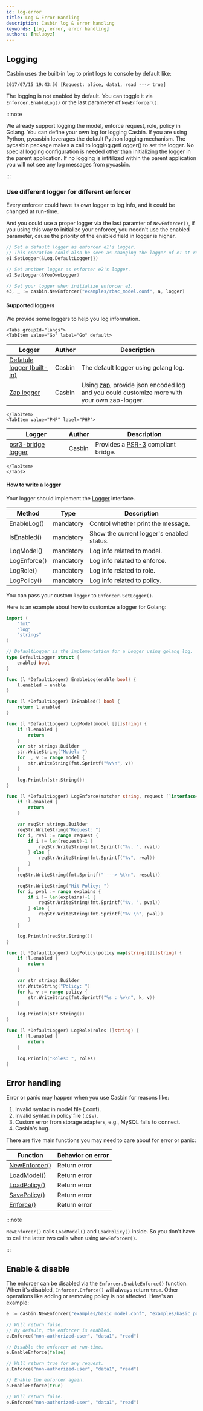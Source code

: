 ```yaml
---
id: log-error
title: Log & Error Handling
description: Casbin log & error handling
keywords: [log, error, error handling]
authors: [hsluoyz]
---
```




## Logging

Casbin uses the built-in ``log`` to print logs to console by default like:

```log
2017/07/15 19:43:56 [Request: alice, data1, read ---> true]
```

The logging is not enabled by default. You can toggle it via ``Enforcer.EnableLog()`` or the last parameter of ``NewEnforcer()``.

:::note

We already support logging the model, enforce request, role, policy in Golang. You can define your own log for logging Casbin.
If you are using Python, pycasbin leverages the default Python logging mechanism. The pycasbin package makes a call to logging.getLogger() to set the logger. No special logging configuration is needed other than initializing the logger in the parent application. If no logging is intitilized within the parent application you will not see any log messages from pycasbin. 

:::

### Use different logger for different enforcer

Every enforcer could have its own logger to log info, and it could be changed at run-time.

And you could use a proper logger via the last paramter of ``NewEnforcer()``, if you using this way to initialize your enforcer, you needn't use the enabled parameter, cause the priority of the enabled field in logger is higher.

```go
// Set a default logger as enforcer e1's logger.
// This operation could also be seen as changing the logger of e1 at run-time.
e1.SetLogger(&Log.DefaultLogger{})

// Set another logger as enforcer e2's logger.
e2.SetLogger(&YouOwnLogger)

// Set your logger when initialize enforcer e3.
e3, _ := casbin.NewEnforcer("examples/rbac_model.conf", a, logger)
```

#### Supported loggers

We provide some loggers to help you log information.

```mdx-code-block
<Tabs groupId="langs">
<TabItem value="Go" label="Go" default>
```

Logger | Author | Description
----|----|----
[Defatule logger (built-in)](https://github.com/casbin/casbin/blob/master/log/default_logger.go) | Casbin | The default logger using golang log.
[Zap logger](https://github.com/casbin/zap-logger) | Casbin | Using [zap](https://github.com/uber-go/zap), provide json encoded log and you could customize more with your own zap-logger.

```mdx-code-block
</TabItem>
<TabItem value="PHP" label="PHP">
```

Logger | Author | Description
----|----|----
[psr3-bridge logger](https://github.com/php-casbin/psr3-bridge) | Casbin | Provides a [PSR-3](https://www.php-fig.org/psr/psr-3/) compliant bridge.

```mdx-code-block
</TabItem>
</Tabs>
```

#### How to write a logger

Your logger should implement the [Logger](https://github.com/casbin/casbin/blob/master/log/logger.go#L20) interface.

Method | Type | Description
----|------|----
EnableLog() | mandatory | Control whether print the message.
IsEnabled() | mandatory | Show the current logger's enabled status.
LogModel() | mandatory | Log info related to model.
LogEnforce() | mandatory | Log info related to enforce.
LogRole() | mandatory | Log info related to role.
LogPolicy() | mandatory | Log info related to policy.


You can pass your custom `logger` to `Enforcer.SetLogger()`.

Here is an example about how to customize a logger for Golang:

```go
import (
	"fmt"
	"log"
	"strings"
)

// DefaultLogger is the implementation for a Logger using golang log.
type DefaultLogger struct {
	enabled bool
}

func (l *DefaultLogger) EnableLog(enable bool) {
	l.enabled = enable
}

func (l *DefaultLogger) IsEnabled() bool {
	return l.enabled
}

func (l *DefaultLogger) LogModel(model [][]string) {
	if !l.enabled {
		return
	}
	var str strings.Builder
	str.WriteString("Model: ")
	for _, v := range model {
		str.WriteString(fmt.Sprintf("%v\n", v))
	}

	log.Println(str.String())
}

func (l *DefaultLogger) LogEnforce(matcher string, request []interface{}, result bool, explains [][]string) {
	if !l.enabled {
		return
	}

	var reqStr strings.Builder
	reqStr.WriteString("Request: ")
	for i, rval := range request {
		if i != len(request)-1 {
			reqStr.WriteString(fmt.Sprintf("%v, ", rval))
		} else {
			reqStr.WriteString(fmt.Sprintf("%v", rval))
		}
	}
	reqStr.WriteString(fmt.Sprintf(" ---> %t\n", result))

	reqStr.WriteString("Hit Policy: ")
	for i, pval := range explains {
		if i != len(explains)-1 {
			reqStr.WriteString(fmt.Sprintf("%v, ", pval))
		} else {
			reqStr.WriteString(fmt.Sprintf("%v \n", pval))
		}
	}

	log.Println(reqStr.String())
}

func (l *DefaultLogger) LogPolicy(policy map[string][][]string) {
	if !l.enabled {
		return
	}

	var str strings.Builder
	str.WriteString("Policy: ")
	for k, v := range policy {
		str.WriteString(fmt.Sprintf("%s : %v\n", k, v))
	}

	log.Println(str.String())
}

func (l *DefaultLogger) LogRole(roles []string) {
	if !l.enabled {
		return
	}

	log.Println("Roles: ", roles)
}

```

## Error handling

Error or panic may happen when you use Casbin for reasons like:

1. Invalid syntax in model file (.conf).
2. Invalid syntax in policy file (.csv).
3. Custom error from storage adapters, e.g., MySQL fails to connect.
4. Casbin's bug.

There are five main functions you may need to care about for error or panic:

Function | Behavior on error 
----|-----
[NewEnforcer()](https://godoc.org/github.com/casbin/casbin#NewEnforcer) | Return error
[LoadModel()](https://godoc.org/github.com/casbin/casbin#Enforcer.LoadModel) | Return error
[LoadPolicy()](https://godoc.org/github.com/casbin/casbin#Enforcer.LoadPolicy) | Return error
[SavePolicy()](https://godoc.org/github.com/casbin/casbin#Enforcer.SavePolicy) | Return error
[Enforce()](https://godoc.org/github.com/casbin/casbin#Enforcer.Enforce) | Return error

:::note

``NewEnforcer()`` calls ``LoadModel()`` and ``LoadPolicy()`` inside. So you don't have to call the latter two calls when using ``NewEnforcer()``.

:::

## Enable & disable

The enforcer can be disabled via the ``Enforcer.EnableEnforce()`` function. When it's disabled, ``Enforcer.Enforce()`` will always return ``true``. Other operations like adding or removing policy is not affected. Here's an example:

```go
e := casbin.NewEnforcer("examples/basic_model.conf", "examples/basic_policy.csv")

// Will return false.
// By default, the enforcer is enabled.
e.Enforce("non-authorized-user", "data1", "read")

// Disable the enforcer at run-time.
e.EnableEnforce(false)

// Will return true for any request.
e.Enforce("non-authorized-user", "data1", "read")

// Enable the enforcer again.
e.EnableEnforce(true)

// Will return false.
e.Enforce("non-authorized-user", "data1", "read")
```
